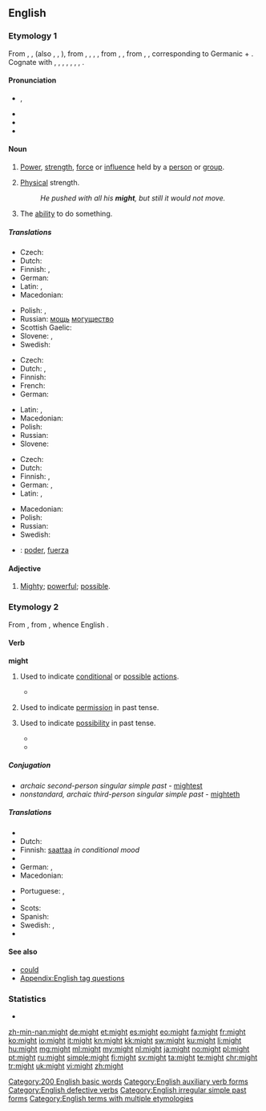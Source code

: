 ==English==
{{wikipedia}}

===Etymology 1===
From {{etyl|enm|en}} {{term|might|lang=enm}}, {{term|myghte|lang=enm}}, (also {{term|maught|lang=enm}}, {{term|macht|lang=enm}}, {{term|maht|lang=enm}}), from {{etyl|ang|en}} {{term|miht|lang=ang}}, {{term|mieht|lang=ang}}, {{term|meaht|lang=ang}}, {{term|mæht||might, bodily strength, power, authority, ability, virtue, mighty work, miracle, angel|lang=ang}}, from {{etyl|gem-pro|en}} {{term/t|gem-pro|*mahtiz}}, {{term/t|gem-pro|*mahtuz||might, power}}, from {{etyl|ine-pro|en}} {{term/t|ine-pro|*mógʰtis}}, {{term/t|ine-pro|*magʰ-||to allow, be able, help}}, corresponding to Germanic {{term/t|gem-pro|*maganą}} + {{term/t|gem-pro|*-þiz}}. Cognate with {{etyl|sco|-}} {{term|micht|lang=sco}}, {{term|maucht||might|lang=sco}}, {{etyl|frr|-}} {{term|macht||might, ability|lang=frr}}, {{etyl|fy|-}} {{term|macht||might, ability|lang=fy}}, {{etyl|nl|-}} {{term|macht||might, power|lang=nl}}, {{etyl|de|-}} {{term|Macht||power, might|lang=de}}, {{etyl|sv|-}} {{term|makt||might|lang=sv}}, {{etyl|is|-}} {{term|máttur||might|lang=is}}.

====Pronunciation====
* {{enPR|mīt}}, {{IPA|/maɪt/}}
* {{audio|en-us-might.ogg|Audio (US)|lang=en}}
* {{homophones|mite|lang=en}}
* {{rhymes|aɪt}}

====Noun====
{{en-noun|-}}

# {{context|uncountable|lang=en}} [[power|Power]], [[strength]], [[force]] or [[influence]] held by a [[person]] or [[group]].
# {{context|uncountable|lang=en}} [[physical|Physical]] strength.
#: ''He pushed with all his '''might''', but still it would not move.''
# {{context|uncountable|lang=en}} The [[ability]] to do something.

=====Translations=====
{{trans-top|personal power}}
* Czech: {{t+|cs|moc|f}}
* Dutch: {{t+|nl|macht|f}}
* Finnish: {{t|fi|mahti}}, {{t+|fi|voima}}
* German: {{t+|de|Macht|f}}
* Latin: {{t+|la|potestas|f}}, {{t|la|potentia|f}}
* Macedonian: {{t|mk|моќ|f|tr=moḱ|sc=Cyrl}}
{{trans-mid}}
* Polish: {{t+|pl|potęga|f}}, {{t+|pl|moc|f}}
* Russian: [[мощь]] [[могущество]]
* Scottish Gaelic: {{t|gd|cumhachd|m|f}}
* Slovene: {{t+|sl|moč|f}}, {{t|sl|mogota|f}}
* Swedish: {{t+|sv|makt|c}}
{{trans-bottom}}

{{trans-top|physical strength}}
* Czech: {{t+|cs|síla|f}}
* Dutch: {{t+|nl|kracht}}, {{t+|nl|macht|f}}
* Finnish: {{t+|fi|voima}}
* French: {{t+|fr|force}}
* German: {{t+|de|Kraft|f}}
{{trans-mid}}
* Latin: {{t|la|potentia|f}}, {{t+|la|vis}}
* Macedonian: {{t|mk|сила|f|tr=síla|sc=Cyrl}}
* Polish: {{t+|pl|siła|f}}
* Russian: {{t+|ru|сила}}
* Slovene: {{t+|sl|moč|f}}
{{trans-bottom}}

{{trans-top|ability}}
* Czech: {{t|cs|zdatnost|f}}
* Dutch: {{t+|nl|vermogen}}
* Finnish: {{t+|fi|kyky}}, {{t+|fi|voima}}
* German: {{t+|de|Vermögen|n}}, {{t+|de|Macht|f}}
* Latin: {{t+|la|potestas|f}}, {{t|la|potentia|f}}
{{trans-mid}}
* Macedonian: {{t|mk|можност|f|tr=móžnost|sc=Cyrl}}
* Polish: {{t+|pl|zdolność|f}}
* Russian: {{t+|ru|возможность}}
* Swedish: {{t+|sv|kanske}}
{{trans-bottom}}

{{checktrans-top}}
* {{ttbc|es}}: [[poder]], [[fuerza]]
{{trans-bottom}}

====Adjective====
{{en-adj|er}}

# {{context|obsolete|chiefly|before 1900|lang=en}} [[mighty|Mighty]]; [[powerful]]; [[possible]].

===Etymology 2===
From {{etyl|ang|en}} {{term|meahte|lang=ang}}, from {{term|magan|lang=ang}}, whence English {{term|may|lang=en}}.

====Verb====
'''might'''

# {{context|auxiliary|lang=en}} Used to indicate [[conditional]] or [[possible]] [[action]]s.
#* {{quote-magazine|date=2013-06-07|author=David Simpson
|volume=188|issue=26|page=36|magazine={{w|The Guardian Weekly}}
|title=[http://www.guardian.co.uk/books/2013/may/18/falling-upwards-richard-holmes-review Fantasy of navigation]
|passage=It is tempting to speculate about the incentives or compulsions that '''might''' explain why anyone would take to the skies in [the] basket [of a balloon]: perhaps out of a desire to escape the gravity of this world or to get a preview of the next;&nbsp;[&hellip;].}}
#: {{usex|I '''might''' go to the party, but I haven't decided yet.|lang=en}}
# {{context|auxiliary|lang=en}} {{en-simple past of|may}} Used to indicate [[permission]] in past tense.
#: {{usex|He asked me if he '''might''' go to the party, but I haven't decided yet.|lang=en}}
# {{context|auxiliary|lang=en}} {{en-simple past of|may}} Used to indicate [[possibility]] in past tense.
#* {{quote-book|year=1913|author={{w|Joseph C. Lincoln}}|chapter=1
|title=[http://openlibrary.org/works/OL5535161W Mr. Pratt's Patients]|chapter=1
|passage=I stumbled along through the young pines and huckleberry bushes. Pretty soon I struck into a sort of path that, I cal'lated, '''might''' lead to the road I was hunting for. It twisted and turned, and, the first thing I knew, made a sudden bend around a bunch of bayberry scrub and opened out into a big clear space like a lawn.}}
#* {{quote-book|year=1963|author={{w|Margery Allingham}}|title={{w|The China Governess}}
|chapter=19|url=http://openlibrary.org/works/OL2004261W
|passage=Meanwhile Nanny Broome was recovering from her initial panic and seemed anxious to make up for any kudos she '''might''' have lost, by exerting her personality to the utmost. She took the policeman's helmet and placed it on a chair, and unfolded his tunic to shake it and fold it up again for him.}}
#: {{usex|I thought that I '''might''' go the next day.|lang=en}}

=====Conjugation=====
* ''archaic second-person singular simple past'' - [[mightest]]
* ''nonstandard, archaic third-person singular simple past'' - [[mighteth]]

=====Translations=====
{{trans-top|indicator of conditional or possible actions}}
* {{trreq|bg}}
* Dutch: {{t|nl|zou kunnen}}
* Finnish: [[saattaa]] ''in conditional mood''
* {{trreq|ka}}
* German: {{t+|de|könnte}}, {{t+|de|könnten|p}}
* Macedonian: {{t|mk|може|tr=móže|sc=Cyrl}}
{{trans-mid}}
* Portuguese: {{t|pt|pode ser que}}, {{t+|pt|talvez}}
* {{trreq|ro}}
* Scots: {{t|sco|micht}}
* Spanish: {{t+|es|puede que}}
* Swedish: {{t+|sv|kanske}}, {{t|sv|skulle kunna}}
* {{trreq|tr}}
{{trans-bottom}}

====See also====
* [[could]]
* [[Appendix:English tag questions]]

===Statistics===
* {{rank|without|make|def|112|might|being|day|through}}

[[Category:200 English basic words]]
[[Category:English auxiliary verb forms]]
[[Category:English defective verbs]]
[[Category:English irregular simple past forms]]
[[Category:English terms with multiple etymologies]]

[[zh-min-nan:might]]
[[de:might]]
[[et:might]]
[[es:might]]
[[eo:might]]
[[fa:might]]
[[fr:might]]
[[ko:might]]
[[io:might]]
[[it:might]]
[[kn:might]]
[[kk:might]]
[[sw:might]]
[[ku:might]]
[[li:might]]
[[hu:might]]
[[mg:might]]
[[ml:might]]
[[my:might]]
[[nl:might]]
[[ja:might]]
[[no:might]]
[[pl:might]]
[[pt:might]]
[[ru:might]]
[[simple:might]]
[[fi:might]]
[[sv:might]]
[[ta:might]]
[[te:might]]
[[chr:might]]
[[tr:might]]
[[uk:might]]
[[vi:might]]
[[zh:might]]
